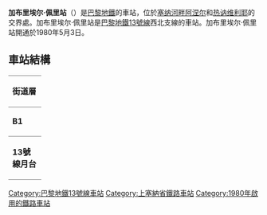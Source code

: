 {{expand|time=2016-03-09T02:49:50+00:00}}
{{unreferenced|time=2016-03-09T02:49:50+00:00}}
{{Infobox station
| name                = 加布里埃尔·佩里站
| symbol_location     = paris
| symbol              = m
| symbol2             = 
| type                = [[巴黎地鐵|巴黎地鐵]]車站 
| image               = [[File:Gabriel_Peri_-_Octobre_2012_-_Quais.jpg|275px]]
| alt                 = 
| caption             = 
| other_name          = 
| address             = [[塞納河畔阿涅尔|塞納河畔阿涅尔]]/[[让维勒|让维勒]]
| borough             = [[法蘭西島|法蘭西島]]
| country             = 法國
| iso_region          = FR_scale:2000
| coordinates_display = title
| coordinates_format  = dms
| latd  = 48| latm  = 55| lats  = 00| latNS  = N
| longd = 2| longm = 17| longs = 40| longEW = E
| coordinates         = 
| owned               = [[RATP|RATP]]
| operator            = [[RATP|RATP]]
| line                = 
| disabled            = 
| zone                = 3
| opened              = {{Start-date|1980年5月3日}}

| services            = 
| map_type            = France Paris and inner ring
}}

'''加布里埃尔·佩里站'''（{{lang-fr|Gabriel Péri}}）是[[巴黎地鐵|巴黎地鐵]]的車站，位於[[塞纳河畔阿涅尔|塞纳河畔阿涅尔]]和[[热讷维利耶|热讷维利耶]]的交界處。加布里埃尔·佩里站是[[巴黎地鐵13號線|巴黎地鐵13號線]]西北支線的車站。加布里埃尔·佩里站開通於1980年5月3日。

== 車站結構 ==
{| border=0 cellspacing=0 cellpadding=3
|style="border-bottom:solid 1px gray;border-top:solid 1px gray;" width=50 valign=top|'''街道層'''
|-
|style="border-bottom:solid 1px gray;border-top:solid 1px gray;" width=50 valign=top|'''B1'''
|style="border-top:solid 1px gray;border-bottom:solid 1px gray;" width=100 valign=top|夾層
|-
|style="border-bottom:solid 1px gray;" width=50 rowspan=10 valign=top|'''13號線月台'''
|style="border-top:solid 1px gray;border-right:solid 2px black;border-left:solid 2px black;border-bottom:solid 2px black;" colspan=2|<center><small>[[側式月台|側式月台]]，右側開門</small></center>
|-
|style="border-bottom:solid 1px gray;" width=100|北行
|style="border-bottom:solid 1px gray;" width=390|{{arrow|L}} [[File:Metro-M.svg|16x16px]][[File:Paris_Metro_13.svg|16x16px]]往[[雷庫爾提耶站|雷庫爾提耶]]<small>（[[阿涅特站|阿涅特]]）</small>
|-
|南行
|{{arrow|R}}  [[File:Metro-M.svg|16x16px]][[File:Paris_Metro_13.svg|16x16px]]往[[沙蒂永-蒙魯日站|沙蒂永-蒙魯日]]<small>（[[克利希市政廳站|克利希市政廳]]）</small>
|-
|style="border-top:solid 2px black;border-right:solid 2px black;border-left:solid 2px black;border-bottom:solid 1px gray;" colspan=2|<center><small>[[側式月台|側式月台]]，右側開門</small></center>
|}
{{巴黎地鐵13號線}}
{{DEFAULTSORT:Gabriel Péri}}
[[Category:巴黎地鐵13號線車站|Category:巴黎地鐵13號線車站]]
[[Category:上塞納省鐵路車站|Category:上塞納省鐵路車站]]
[[Category:1980年啟用的鐵路車站|Category:1980年啟用的鐵路車站]]